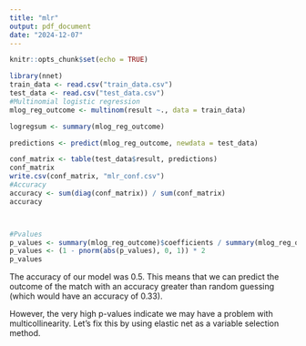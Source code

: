 ```yaml
---
title: "mlr"
output: pdf_document
date: "2024-12-07"
---
```


```r
knitr::opts_chunk$set(echo = TRUE)
```

```r
library(nnet)
train_data <- read.csv("train_data.csv")
test_data <- read.csv("test_data.csv")
#Multinomial logistic regression
mlog_reg_outcome <- multinom(result ~., data = train_data)

logregsum <- summary(mlog_reg_outcome)

predictions <- predict(mlog_reg_outcome, newdata = test_data)

conf_matrix <- table(test_data$result, predictions)
conf_matrix
write.csv(conf_matrix, "mlr_conf.csv")
#Accuracy
accuracy <- sum(diag(conf_matrix)) / sum(conf_matrix)
accuracy



#Pvalues
p_values <- summary(mlog_reg_outcome)$coefficients / summary(mlog_reg_outcome)$standard.errors
p_values <- (1 - pnorm(abs(p_values), 0, 1)) * 2
p_values

```
The accuracy of our model was 0.5. This means that we can predict the outcome
of the match with an accuracy greater than random guessing (which would have an
accuracy of 0.33).

However, the very high p-values indicate we may have a problem with 
multicollinearity. Let's fix this by using elastic net as a variable selection
method.
